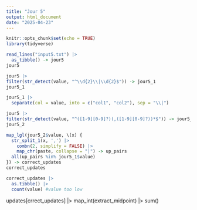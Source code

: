 ```yaml
---
title: "Jour 5"
output: html_document
date: "2025-04-23"
---
```



```r
knitr::opts_chunk$set(echo = TRUE)
library(tidyverse)
```

```r
read_lines("input5.txt") |>
  as_tibble() -> jour5
jour5
```


```r
jour5 |>
filter(str_detect(value, "^\\d{2}\\|\\d{2}$")) -> jour5_1
jour5_1
```

```r
jour5_1 |>
  separate(col = value, into = c("col1", "col2"), sep = "\\|") 
```

```r
jour5 |>
filter(str_detect(value, "^([1-9][0-9]?)(,([1-9][0-9]?))*$")) -> jour5_2
jour5_2
```



```r
map_lgl(jour5_2$value, \(x) {
  str_split_1(x, ',') |>
    combn(2, simplify = FALSE) |>
    map_chr(paste, collapse = "|") -> up_pairs
  all(up_pairs %in% jour5_1$value)
}) -> correct_updates
correct_updates
```

```r
correct_updates |>
  as.tibble() |>
  count(value) #value too low
```


updates[crrect_updates] |>
map_int(extract_midpoint) |>
sum()
